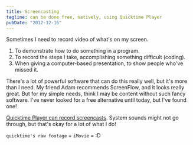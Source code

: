 ```yaml
---
title: Screencasting
tagline: can be done free, natively, using Quicktime Player
pubDate: "2012-12-16"
---
```


Sometimes I need to record video of what's on my screen.

1. To demonstrate how to do something in a program.
2. To record the steps I take, accomplishing something difficult (coding).
3. When giving a computer-based presentation, to show people who've missed it.

There's a lot of powerful software that can do this really well, but it's more than I need. My friend Adam recommends ScreenFlow, and it looks really great. But for my simple needs, think I may be content without such fancy software. I've never looked for a free alternative until today, but I've found one!

[Quicktime Player can record screencasts](http://bosker.wordpress.com/2011/12/11/how-to-record-a-screencast-video-for-free-on-mac-os-x-10-7-lion/). System sounds might not go through, but that's okay for a lot of what I do!

`quicktime's raw footage` + `iMovie` = :D
